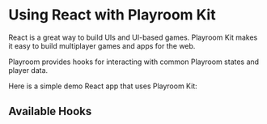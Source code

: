 # Using React with Playroom Kit

React is a great way to build UIs and UI-based games. Playroom Kit makes it easy to build multiplayer games and apps for the web.

Playroom provides hooks for interacting with common Playroom states and player data. 

Here is a simple demo React app that uses Playroom Kit:


<Preview src="/demos/react1.html" />

## Available Hooks


<Hooks />